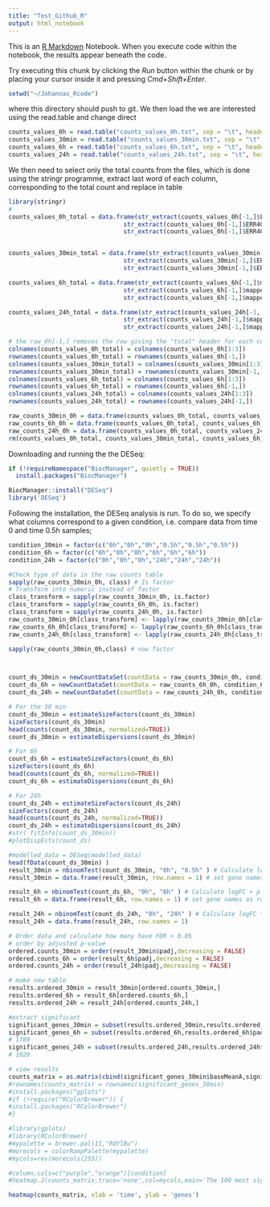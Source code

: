 ```yaml
---
title: "Test_Github_R"
output: html_notebook
---
```


This is an [R Markdown](http://rmarkdown.rstudio.com) Notebook. When you execute code within the notebook, the results appear beneath the code. 

Try executing this chunk by clicking the *Run* button within the chunk or by placing your cursor inside it and pressing *Cmd+Shift+Enter*. 


```r
setwd("~/Johannas_Rcode")
```

where this directory should push to git. We then load the we are interested using the read.table and change direct

```r
counts_values_0h = read.table("counts_values_0h.txt", sep = "\t", header = TRUE, row.names = 1)
counts_values_30min = read.table("counts_values_30min.txt", sep = "\t", header = TRUE, row.names = 1)
counts_values_6h = read.table("counts_values_6h.txt", sep = "\t", header = TRUE, row.names = 1)
counts_values_24h = read.table("counts_values_24h.txt", sep = "\t", header = TRUE, row.names = 1)
```

We then need to select only the total counts from the files, which is done using the stringr programme, extract last word of each column, corresponding to the total count and replace in table

```r
library(stringr) 
# 
counts_values_0h_total = data.frame(str_extract(counts_values_0h[-1,]$ERR405224.sorted.bam,"\\w+$"),
                                str_extract(counts_values_0h[-1,]$ERR405225.sorted.bam,"\\w+$"),
                                str_extract(counts_values_0h[-1,]$ERR405226.sorted.bam, "\\w+$"))


counts_values_30min_total = data.frame(str_extract(counts_values_30min[-1,]$ERR405227.sorted.bam,"\\w+$"),
                                str_extract(counts_values_30min[-1,]$ERR405228.sorted.bam,"\\w+$"),
                                str_extract(counts_values_30min[-1,]$ERR405229.sorted.bam, "\\w+$"))

counts_values_6h_total = data.frame(str_extract(counts_values_6h[-1,]$mapped_ERR405230.sorted.bam,"\\w+$"),
                                str_extract(counts_values_6h[-1,]$mapped_ERR405231.sorted.bam,"\\w+$"),
                                str_extract(counts_values_6h[-1,]$mapped_ERR405232.sorted.bam, "\\w+$"))

counts_values_24h_total = data.frame(str_extract(counts_values_24h[-1,]$mapped_ERR405233.sorted.bam,"\\w+$"),
                                str_extract(counts_values_24h[-1,]$mapped_ERR405234.sorted.bam,"\\w+$"),
                                str_extract(counts_values_24h[-1,]$mapped_ERR405235.sorted.bam, "\\w+$"))

# the raw_0h[-1,] removes the row giving the "total" header for each column in 30 min sample
colnames(counts_values_0h_total) = colnames(counts_values_0h[1:3])
rownames(counts_values_0h_total) = rownames(counts_values_0h[-1,]) 
colnames(counts_values_30min_total) = colnames(counts_values_30min[1:3])
rownames(counts_values_30min_total) = rownames(counts_values_30min[-1,])
colnames(counts_values_6h_total) = colnames(counts_values_6h[1:3])
rownames(counts_values_6h_total) = rownames(counts_values_6h[-1,])
colnames(counts_values_24h_total) = colnames(counts_values_24h[1:3])
rownames(counts_values_24h_total) = rownames(counts_values_24h[-1,])

raw_counts_30min_0h = data.frame(counts_values_0h_total, counts_values_30min_total)
raw_counts_6h_0h = data.frame(counts_values_0h_total, counts_values_6h_total)
raw_counts_24h_0h = data.frame(counts_values_0h_total, counts_values_24h_total)
rm(counts_values_0h_total, counts_values_30min_total, counts_values_6h_total, counts_values_24h_total)
```
Downloading and running the the DESeq:

```r
if (!requireNamespace("BiocManager", quietly = TRUE))
  install.packages("BiocManager")

BiocManager::install("DESeq")        
library('DESeq')
```

Following the installation, the DESeq analysis is run. To do so, we specify what columns correspond to a given condition, i.e. compare data from time 0 and time 0.5h samples;


```r
condition_30min = factor(c("0h","0h","0h","0.5h","0.5h","0.5h"))
condition_6h = factor(c("0h","0h","0h","6h","6h","6h"))
condition_24h = factor(c("0h","0h","0h","24h","24h","24h"))

#Check type of data in the raw counts table
sapply(raw_counts_30min_0h, class) # Is factor
# Transform into numeric instead of factor
class_transform = sapply(raw_counts_30min_0h, is.factor)
class_transform = sapply(raw_counts_6h_0h, is.factor)
class_transform = sapply(raw_counts_24h_0h, is.factor)
raw_counts_30min_0h[class_transform] <- lapply(raw_counts_30min_0h[class_transform ], function(x) as.numeric(as.character(x)))
raw_counts_6h_0h[class_transform] <- lapply(raw_counts_6h_0h[class_transform ], function(x) as.numeric(as.character(x)))
raw_counts_24h_0h[class_transform] <- lapply(raw_counts_24h_0h[class_transform ], function(x) as.numeric(as.character(x)))

sapply(raw_counts_30min_0h,class) # now factor



count_ds_30min = newCountDataSet(countData = raw_counts_30min_0h, condition_30min)
count_ds_6h = newCountDataSet(countData = raw_counts_6h_0h, condition_6h)
count_ds_24h = newCountDataSet(countData = raw_counts_24h_0h, condition_24h)

```


```r
# For the 30 min
count_ds_30min = estimateSizeFactors(count_ds_30min)
sizeFactors(count_ds_30min)
head(counts(count_ds_30min, normalized=TRUE))
count_ds_30min = estimateDispersions(count_ds_30min)

# For 6h
count_ds_6h = estimateSizeFactors(count_ds_6h)
sizeFactors(count_ds_6h)
head(counts(count_ds_6h, normalized=TRUE))
count_ds_6h = estimateDispersions(count_ds_6h)

# For 24h
count_ds_24h = estimateSizeFactors(count_ds_24h)
sizeFactors(count_ds_24h)
head(counts(count_ds_24h, normalized=TRUE))
count_ds_24h = estimateDispersions(count_ds_24h)
#str( fitInfo(count_ds_30min))
#plotDispEsts(count_ds)
```


```r

#modelled_data = DESeq(modelled_data)
head(fData(count_ds_30min) )
result_30min = nbinomTest(count_ds_30min, "0h", "0.5h" ) # Calculate logFC + p 
result_30min = data.frame(result_30min, row.names = 1) # set gene names as row names in the results table

result_6h = nbinomTest(count_ds_6h, "0h", "6h" ) # Calculate logFC + p 
result_6h = data.frame(result_6h, row.names = 1) # set gene names as row names in the results table

result_24h = nbinomTest(count_ds_24h, "0h", "24h" ) # Calculate logFC + p 
result_24h = data.frame(result_24h, row.names = 1)
```


```r
# Order data and calculate how many have FDR < 0.05
# order by adjusted p-value
ordered.counts_30min = order(result_30min$padj,decreasing = FALSE)
ordered.counts_6h = order(result_6h$padj,decreasing = FALSE)
ordered.counts_24h = order(result_24h$padj,decreasing = FALSE)

# make new table
results.ordered_30min = result_30min[ordered.counts_30min,]
results.ordered_6h = result_6h[ordered.counts_6h,]
results.ordered_24h = result_24h[ordered.counts_24h,]

#extract significant
significant_genes_30min = subset(results.ordered_30min,results.ordered_30min$padj<0.05) # total of 305...
significant_genes_6h = subset(results.ordered_6h,results.ordered_6h$padj<0.05)
# 1789
significant_genes_24h = subset(results.ordered_24h,results.ordered_24h$padj<0.05)
# 1020
```

```r
# view results 
counts_matrix = as.matrix(cbind(significant_genes_30min$baseMeanA,significant_genes_30min$baseMeanB, significant_genes_6h$baseMeanA,significant_genes_6h$baseMeanB, significant_genes_24h$baseMeanA, significant_genes_24h$baseMeanB))
#rownames(counts_matrix) = rownames(significant_genes_30min)
#install.packages("gplots")
#if (!require("RColorBrewer")) {
#install.packages("RColorBrewer")
#}

#library(gplots)
#library(RColorBrewer)
#mypalette = brewer.pal(11,"RdYlBu") 
#morecols = colorRampPalette(mypalette) 
#mycols=rev(morecols(255))

#column.cols=c("purple","orange")[condition] 
#heatmap.2(counts_matrix,trace='none',col=mycols,main='The 100 most significant genes',ColSideColors=column.cols, ) 

heatmap(counts_matrix, xlab = 'time', ylab = 'genes')
```

